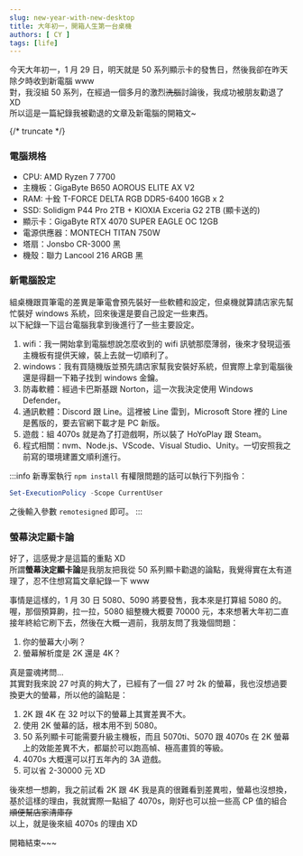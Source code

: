 ```yaml
---
slug: new-year-with-new-desktop
title: 大年初一，開箱人生第一台桌機
authors: [ CY ]
tags: [life]
---
```


今天大年初一，1 月 29 日，明天就是 50 系列顯示卡的發售日，然後我卻在昨天除夕時收到新電腦 www  
對，我沒組 50 系列，在經過一個多月的激烈~~洗腦~~討論後，我成功被朋友勸退了 XD  
所以這是一篇紀錄我被勸退的文章及新電腦的開箱文~

{/* truncate */}

### 電腦規格
- CPU: AMD Ryzen 7 7700
- 主機板：GigaByte B650 AOROUS ELITE AX V2
- RAM: 十銓 T-FORCE DELTA RGB DDR5-6400 16GB x 2
- SSD: Solidigm P44 Pro 2TB + KIOXIA Exceria G2 2TB (顯卡送的)
- 顯示卡：GigaByte RTX 4070 SUPER EAGLE OC 12GB
- 電源供應器：MONTECH TITAN 750W
- 塔扇：Jonsbo CR-3000 黑
- 機殼：聯力 Lancool 216 ARGB 黑

### 新電腦設定
組桌機跟買筆電的差異是筆電會預先裝好一些軟體和設定，但桌機就算請店家先幫忙裝好 windows 系統，回來後還是要自己設定一些東西。  
以下紀錄一下這台電腦我拿到後進行了一些主要設定。

1. wifi：我一開始拿到電腦想說怎麼收到的 wifi 訊號那麼薄弱，後來才發現這張主機板有提供天線，裝上去就一切順利了。
2. windows：我有買隨機版並預先請店家幫我安裝好系統，但實際上拿到電腦後還是得翻一下箱子找到 windows 金鑰。
3. 防毒軟體：經過卡巴斯基跟 Norton，這一次我決定使用 Windows Defender。
4. 通訊軟體：Discord 跟 Line。這裡被 Line 雷到，Microsoft Store 裡的 Line 是舊版的，要去官網下載才是 PC 新版。
5. 遊戲：組 4070s 就是為了打遊戲啊，所以裝了 HoYoPlay 跟 Steam。
6. 程式相關：nvm、Node.js、VScode、Visual Studio、Unity。一切安照我之前寫的環境建置文順利進行。

:::info
新專案執行 `npm install` 有權限問題的話可以執行下列指令：
```powershell
Set-ExecutionPolicy -Scope CurrentUser
```
之後輸入參數 `remotesigned` 即可。
:::

### 螢幕決定顯卡論
好了，這感覺才是這篇的重點 XD  
所謂**螢幕決定顯卡論**是我朋友把我從 50 系列顯卡勸退的論點，我覺得實在太有道理了，忍不住想寫篇文章紀錄一下 www

事情是這樣的，1 月 30 日 5080、5090 將要發售，我本來是打算組 5080 的。  
喔，那個預算齁，拉一拉，5080 組整機大概要 70000 元，本來想著大年初二直接年終給它刷下去，然後在大概一週前，我朋友問了我幾個問題：
1. 你的螢幕大小咧？
2. 螢幕解析度是 2K 還是 4K？

真是靈魂拷問...  
其實對我來說 27 吋真的夠大了，已經有了一個 27 吋 2k 的螢幕，我也沒想過要換更大的螢幕，所以他的論點是：

1. 2K 跟 4K 在 32 吋以下的螢幕上其實差異不大。
2. 使用 2K 螢幕的話，根本用不到 5080。
3. 50 系列顯卡可能需要升級主機板，而且 5070ti、5070 跟 4070s 在 2K 螢幕上的效能差異不大，都屬於可以跑高幀、極高畫質的等級。
4. 4070s 大概還可以打五年內的 3A 遊戲。
5. 可以省 2-30000 元 XD

後來想一想齁，我之前試看 2K 跟 4K 我是真的很難看到差異啦，螢幕也沒想換，基於這樣的理由，我就實際一點組了 4070s，剛好也可以撿一些高 CP 值的組合~~順便幫店家清庫存~~  
以上，就是後來組 4070s 的理由 XD

開箱結束~~~  